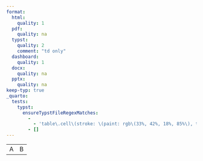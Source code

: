 ```yaml
---
format:
  html:
    quality: 1
  pdf:
    quality: na
  typst:
    quality: 2
    comment: "td only"
  dashboard:
    quality: 1
  docx:
    quality: na
  pptx:
    quality: na
keep-typ: true
_quarto:
  tests:
    typst:
      ensureTypstFileRegexMatches:
        -
          - 'table\.cell\(stroke: \(paint: rgb\(33%, 42%, 18%, 85%\), thickness: 3.75pt\)\)\[A\]'
        - []
---
```


```{=html}
<table>
    <tr><td style="border: rgba(33%, 42%, 18%, 85%) thick">A</td><td>B</td></tr>
</table>
```

